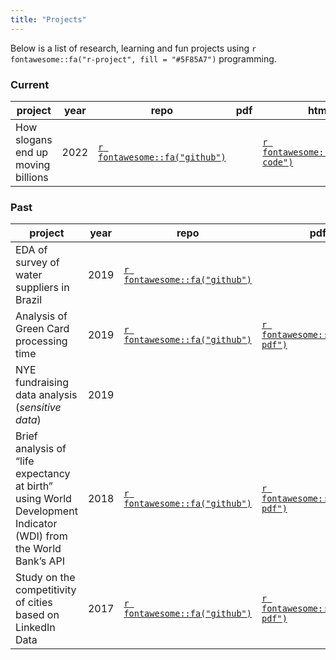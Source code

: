 ```yaml
---
title: "Projects"
---
```


Below is a list of research, learning and fun projects using `r fontawesome::fa("r-project", fill = "#5F85A7")` programming. 

<!-- ## Research -->

### Current

|project|year|repo|pdf|html|slides|
|-|-|-|-|-|-|
|How slogans end up moving billions|2022|[`r fontawesome::fa("github")`](https://github.com/Lulliter/slogan)||[`r fontawesome::fa("file-code")`](https://lulliter.github.io/slogan/)||

### Past

|project|year|repo|pdf|html|slides|video|
|--------------------------------|-|-|-|-|-|
|EDA of survey of water suppliers in Brazil|2019|[`r fontawesome::fa("github")`](https://github.com/Lulliter/BrazilWaterSurvey)||[`r fontawesome::fa("file-code")`](https://lulliter.github.io/BrazilWaterSurvey/)|||
|Analysis of Green Card processing time|2019|[`r fontawesome::fa("github")`](https://github.com/Lulliter/GreenCard)|[`r fontawesome::fa("file-pdf")`](https://raw.githubusercontent.com/Lulliter/GreenCard/master/05_Analysis.pdf)||||
|NYE fundraising data analysis (_sensitive data_)|2019|<!-- https://github.com/Lulliter/NYE_ETL-->|||[`r fontawesome::fa("laptop")`](stuff/NYE_Presentation_14April2019.pdf)|| 
|Brief analysis of "life expectancy at birth" using World Development Indicator (WDI) from the World Bank's API|2018|[`r fontawesome::fa("github")`](https://github.com/Lulliter/DECdatascience)|[`r fontawesome::fa("file-pdf")`](https://raw.githubusercontent.com/Lulliter/DECdatascience/master/Part_1_Output.pdf)||||
|Study on the competitivity of cities based on LinkedIn Data|2017|[`r fontawesome::fa("github")`](https://github.com/Lulliter/Linkedin)|[`r fontawesome::fa("file-pdf")`](https://raw.githubusercontent.com/Lulliter/Linkedin/master/Linkedin-Analysis3.pdf)||[`r fontawesome::fa("laptop")`](https://raw.githubusercontent.com/Lulliter/Linkedin/master/LinkedInPresentation-R_01Dec2017.pdf)||
<!-- |Poisson Modeling and Predicting English Premier League Goal Scoring (poster presented at UCSAS 2020)|year|[`r fontawesome::fa("github")`](https://github.com/qntkhvn/eplgoals)|[`r fontawesome::fa("file-pdf")`](https://arxiv.org/pdf/2105.09881.pdf)|[`r fontawesome::fa("file-code")`](https://bookdown.org/theqdata/honors_thesis)|[`r fontawesome::fa("laptop")`](https://statds.org/events/ucsas2020/posters/ucsas-1-Poster_UCSAS.pdf)|[`r fontawesome::fa("play-circle")`](https://www.dropbox.com/s/6xe2pntw25kzwpq/posterVideo.mp4?dl=0)| -->
<!-- |Analysis of Russell Westbrook's Triple-Doubles|year|[`r fontawesome::fa("github")`](https://github.com/qntkhvn/tripledouble)||[`r fontawesome::fa("file-code")`](https://bookdown.org/theqdata/data_science_capstone_project_report)|||| -->
<!-- |Analysis of CSV File Reading in `R`|year|[`r fontawesome::fa("github")`](https://github.com/qntkhvn/read_speed)|[`r fontawesome::fa("file-pdf")`](projects/csv_paper.pdf)||[`r fontawesome::fa("laptop")`](projects/csv_slides.pdf)|| -->
<!-- |Predicting Vaccine Hesitancy (2021 Humana-Mays Healthcare Analytics Case Competition)|year|[`r fontawesome::fa("github")`](https://github.com/qntkhvn/tamu_healthcare)|[`r fontawesome::fa("file-pdf")`](projects/humana.pdf)|||| -->
<!-- |Titanic - Machine Learning from Disaster (Kaggle Competition)|year|||[`r fontawesome::fa("file-code")`](projects/titanic.html)||| -->
<!-- |Predicting NFL Field Goal Outcomes||[`r fontawesome::fa("file-pdf")`](projects/nflfg.pdf)||[`r fontawesome::fa("laptop")`](projects/nflfg_pres.pdf)|[`r fontawesome::fa("play-circle")`](projects/nflfg.mp4)| -->

<!-- ## Miscellaneous -->

<!-- *   [SHAP and Shapley values](projects/shap.pdf) -->

<!-- *   [Sentiment analysis](projects/sentiment.html) -->

<!-- *   [Making a bingo board with `ggplot2`](projects/bingo.html) -->

<!-- *   [Wimbledon seeding heatmap](https://qntkhvn.github.io/wimbledon) (as of 2021) -->

<!-- *   [Data wrangling with `dplyr`/`tidyverse`](projects/tidy.html) -->

<!-- *   [Essays on The Lady Tasting Tea](projects/ltt.pdf) -->

<!-- *   [Gauss and the parallel postulate](projects/gauss.pdf) -->

<!-- *   [Intro to Proofs portfolio and reflections](projects/proof.pdf) -->

<!-- *   [Me, myself, and Man United](projects/mu/mu.html) (written in 2018 - my first exposure to `bookdown`) -->

<!-- *   [Intro to Data Science portfolio](projects/dsportfolio/index.html) -->
